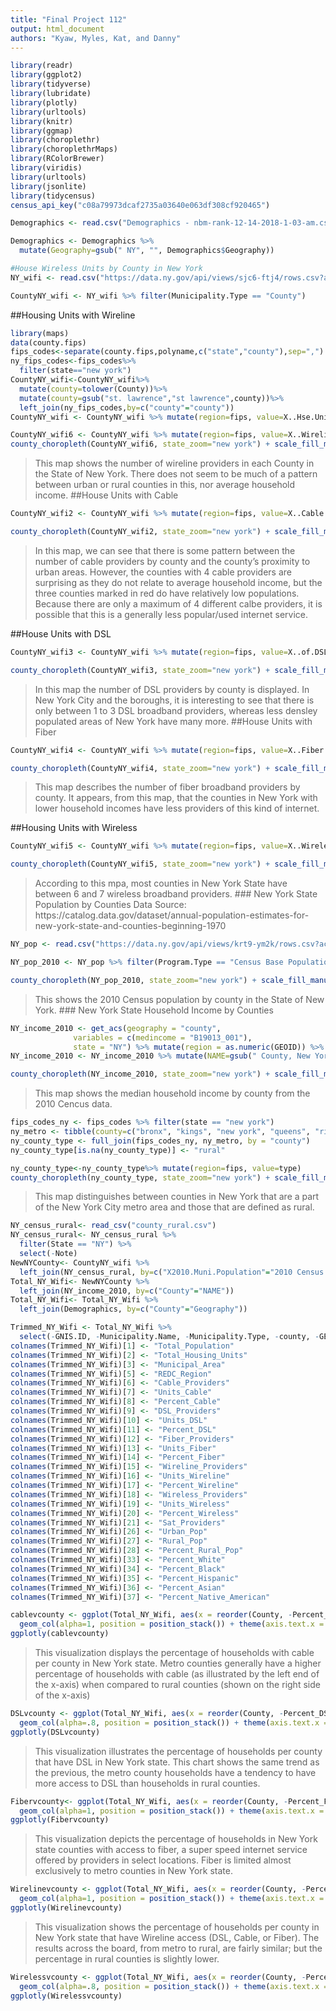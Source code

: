 ```yaml
---
title: "Final Project 112"
output: html_document
authors: "Kyaw, Myles, Kat, and Danny"
---
```

```r
library(readr)
library(ggplot2)
library(tidyverse)
library(lubridate)
library(plotly)
library(urltools)
library(knitr)
library(ggmap)
library(choroplethr)
library(choroplethrMaps)
library(RColorBrewer)
library(viridis)
library(urltools)
library(jsonlite)
library(tidycensus)
census_api_key("c08a79973dcaf2735a03640e063df308cf920465")
```
```r
Demographics <- read.csv("Demographics - nbm-rank-12-14-2018-1-03-am.csv")
```

```r
Demographics <- Demographics %>% 
  mutate(Geography=gsub(" NY", "", Demographics$Geography))
```

```r
#House Wireless Units by County in New York
NY_wifi <- read.csv("https://data.ny.gov/api/views/sjc6-ftj4/rows.csv?accessType=DOWNLOAD")
```


```r
CountyNY_wifi <- NY_wifi %>% filter(Municipality.Type == "County")
```

##Housing Units with Wireline  
```r
library(maps)
data(county.fips)
fips_codes<-separate(county.fips,polyname,c("state","county"),sep=",")
ny_fips_codes<-fips_codes%>%
  filter(state=="new york")
CountyNY_wifi<-CountyNY_wifi%>%
  mutate(county=tolower(County))%>%
  mutate(county=gsub("st. lawrence","st lawrence",county))%>%
  left_join(ny_fips_codes,by=c("county"="county"))
CountyNY_wifi <- CountyNY_wifi %>% mutate(region=fips, value=X..Hse.Units.Wireline.1)
```

```r
CountyNY_wifi6 <- CountyNY_wifi %>% mutate(region=fips, value=X..Wireline.Providers)
county_choropleth(CountyNY_wifi6, state_zoom="new york") + scale_fill_manual(values = rev(brewer.pal(6,"RdBu"))) + ggtitle("Number of Wireline Providers in each County in the State of New York")
```

>This map shows the number of wireline providers in each County in the State of New York. There does not seem to be much of a pattern between urban or rural counties in this, nor average household income.
##House Units with Cable

```r
CountyNY_wifi2 <- CountyNY_wifi %>% mutate(region=fips, value=X..Cable.Providers)
```

```r
county_choropleth(CountyNY_wifi2, state_zoom="new york") + scale_fill_manual(values = rev(brewer.pal(4,"RdBu"))) + ggtitle("Number of Cable Providers by County")
```

>In this map, we can see that there is some pattern between the number of cable providers by county and the county's proximity to urban areas. However, the counties with 4 cable providers are surprising as they do not relate to average household income, but the three counties marked in red do have relatively low populations. Because there are only a maximum of 4 different calbe providers, it is possible that this is a generally less popular/used internet service.

##House Units with DSL

```r
CountyNY_wifi3 <- CountyNY_wifi %>% mutate(region=fips, value=X..of.DSL.Providers)
```

```r
county_choropleth(CountyNY_wifi3, state_zoom="new york") + scale_fill_manual(values = rev(brewer.pal(5,"RdBu"))) + ggtitle("Number of DSL Broadband Providers by County")
```

>In this map the number of DSL providers by county is displayed. In New York City and the boroughs, it is interesting to see that there is only between 1 to 3 DSL broadband providers, whereas less densley populated areas of New York have many more.
##House Units with Fiber

```r
CountyNY_wifi4 <- CountyNY_wifi %>% mutate(region=fips, value=X..Fiber.Providers)
```

```r
county_choropleth(CountyNY_wifi4, state_zoom="new york") + scale_fill_manual(values = rev(brewer.pal(6,"RdBu"))) + ggtitle("Number of Fiber Broadband Providers by County")
```

>This map describes the number of fiber broadband providers by county. It appears, from this map, that the counties in New York with lower household incomes have less providers of this kind of internet.

##Housing Units with Wireless

```r
CountyNY_wifi5 <- CountyNY_wifi %>% mutate(region=fips, value=X..Wireless.Providers)
```

```r
county_choropleth(CountyNY_wifi5, state_zoom="new york") + scale_fill_manual(values = rev(brewer.pal(5,"RdBu"))) + ggtitle("Number of Wireless Broadband Providers by County")
```

>According to this mpa, most counties in New York State have between 6 and 7 wireless broadband providers.
### New York State Population by Counties
Data Source: https://catalog.data.gov/dataset/annual-population-estimates-for-new-york-state-and-counties-beginning-1970

```r
NY_pop <- read.csv("https://data.ny.gov/api/views/krt9-ym2k/rows.csv?accessType=DOWNLOAD")
```

```r
NY_pop_2010 <- NY_pop %>% filter(Program.Type == "Census Base Population") %>% filter(Year == 2010)  %>% filter(FIPS.Code != 36000) %>% mutate(region = FIPS.Code) %>% mutate(value = Population)
```

```r
county_choropleth(NY_pop_2010, state_zoom="new york") + scale_fill_manual(values = rev(brewer.pal(7,"RdBu"))) + ggtitle("2010 Census Population By County") 
```

>This shows the 2010 Census population by county in the State of New York.
### New York State Household Income by Counties

```r
NY_income_2010 <- get_acs(geography = "county", 
              variables = c(medincome = "B19013_001"), 
              state = "NY") %>% mutate(region = as.numeric(GEOID)) %>% mutate(value = estimate) 
NY_income_2010 <- NY_income_2010 %>% mutate(NAME=gsub(" County, New York", "", NY_income_2010$NAME))
```

```r
county_choropleth(NY_income_2010, state_zoom="new york") + scale_fill_manual(values = rev(brewer.pal(7,"RdBu"))) + ggtitle("2010 Median Household Income By County")
```

>This map shows the median household income by county from the 2010 Cencus data.

```r
fips_codes_ny <- fips_codes %>% filter(state == "new york")
ny_metro <- tibble(county=c("bronx", "kings", "new york", "queens", "richmond", "nassau", "putnam", "rockland", "suffolk", "westchester"), type=c("metro","metro","metro","metro","metro","metro","metro","metro","metro","metro"))
ny_county_type <- full_join(fips_codes_ny, ny_metro, by = "county")
ny_county_type[is.na(ny_county_type)] <- "rural"
```  

```r
ny_county_type<-ny_county_type%>% mutate(region=fips, value=type)
county_choropleth(ny_county_type, state_zoom="new york") + scale_fill_manual(values = rev(brewer.pal(3,"RdBu"))) + ggtitle("Urban vs. Rural New York Metro Counties")
```




>This map distinguishes between counties in New York that are a part of the New York City metro area and those that are defined as rural.

```r
NY_census_rural<- read_csv("county_rural.csv")
NY_census_rural<- NY_census_rural %>%
  filter(State == "NY") %>%
  select(-Note)
NewNYCounty<- CountyNY_wifi %>% 
  left_join(NY_census_rural, by=c("X2010.Muni.Population"="2010 Census Total Population"))
Total_NY_Wifi<- NewNYCounty %>%
  left_join(NY_income_2010, by=c("County"="NAME"))
Total_NY_Wifi<- Total_NY_Wifi %>%
  left_join(Demographics, by=c("County"="Geography"))
```

```r
Trimmed_NY_Wifi <- Total_NY_Wifi %>%
  select(-GNIS.ID, -Municipality.Name, -Municipality.Type, -county, -GEOID, -`2015 Geography Name`, -state, -`2015 GEOID`, -variable) 
colnames(Trimmed_NY_Wifi)[1] <- "Total_Population"
colnames(Trimmed_NY_Wifi)[2] <- "Total_Housing_Units"
colnames(Trimmed_NY_Wifi)[3] <- "Municipal_Area"
colnames(Trimmed_NY_Wifi)[5] <- "REDC_Region"
colnames(Trimmed_NY_Wifi)[6] <- "Cable_Providers"
colnames(Trimmed_NY_Wifi)[7] <- "Units_Cable"
colnames(Trimmed_NY_Wifi)[8] <- "Percent_Cable"
colnames(Trimmed_NY_Wifi)[9] <- "DSL_Providers"
colnames(Trimmed_NY_Wifi)[10] <- "Units_DSL"
colnames(Trimmed_NY_Wifi)[11] <- "Percent_DSL"
colnames(Trimmed_NY_Wifi)[12] <- "Fiber_Providers"
colnames(Trimmed_NY_Wifi)[13] <- "Units_Fiber"
colnames(Trimmed_NY_Wifi)[14] <- "Percent_Fiber"
colnames(Trimmed_NY_Wifi)[15] <- "Wireline_Providers"
colnames(Trimmed_NY_Wifi)[16] <- "Units_Wireline"
colnames(Trimmed_NY_Wifi)[17] <- "Percent_Wireline"
colnames(Trimmed_NY_Wifi)[18] <- "Wireless_Providers"
colnames(Trimmed_NY_Wifi)[19] <- "Units_Wireless"
colnames(Trimmed_NY_Wifi)[20] <- "Percent_Wireless"
colnames(Trimmed_NY_Wifi)[21] <- "Sat_Providers"
colnames(Trimmed_NY_Wifi)[26] <- "Urban_Pop"
colnames(Trimmed_NY_Wifi)[27] <- "Rural_Pop"
colnames(Trimmed_NY_Wifi)[28] <- "Percent_Rural_Pop"
colnames(Trimmed_NY_Wifi)[33] <- "Percent_White"
colnames(Trimmed_NY_Wifi)[34] <- "Percent_Black"
colnames(Trimmed_NY_Wifi)[35] <- "Percent_Hispanic"
colnames(Trimmed_NY_Wifi)[36] <- "Percent_Asian"
colnames(Trimmed_NY_Wifi)[37] <- "Percent_Native_American"

```

```r
cablevcounty <- ggplot(Total_NY_Wifi, aes(x = reorder(County, -Percent_Cable), y=Percent_Cable, fill=Percent_Rural_Pop)) +
  geom_col(alpha=1, position = position_stack()) + theme(axis.text.x = element_text(angle = 65, hjust = 1)) + labs(title= "% of Households With Cable vs. County Name", x="County Name (NY)", y="% of Households With Cable")
ggplotly(cablevcounty)
```


>This visualization displays the percentage of households with cable per county in New York state. Metro counties generally have a higher percentage of households with cable (as illustrated by the left end of the x-axis) when compared to rural counties (shown on the right side of the x-axis)

```r
DSLvcounty <- ggplot(Total_NY_Wifi, aes(x = reorder(County, -Percent_DSL), y=Percent_DSL, fill=Percent_Rural_Pop)) +
  geom_col(alpha=.8, position = position_stack()) + theme(axis.text.x = element_text(angle = 65, hjust = 1)) + labs(title= "% of Households With DSL vs. County Name", x="County Name (NY)", y="% of Households With DSL")
ggplotly(DSLvcounty)
```

>This visualization illustrates the percentage of households per county that have DSL in New York state. This chart shows the same trend as the previous, the metro county households have a tendency to have more access to DSL than households in rural counties.

```r
Fibervcounty<- ggplot(Total_NY_Wifi, aes(x = reorder(County, -Percent_Fiber), y=Percent_Fiber, fill=Percent_Rural_Pop)) +
  geom_col(alpha=1, position = position_stack()) + theme(axis.text.x = element_text(angle = 65, hjust = 1)) + labs(title= "% of Households With Fiber vs. County Name", x="County Name (NY)", y="% of Households With Fiber")
ggplotly(Fibervcounty)
```

>This visualization depicts the percentage of households in New York state counties with access to fiber, a super speed internet service offered by providers in select locations. Fiber is limited almost exclusively to metro counties in New York state.

```r
Wirelinevcounty <- ggplot(Total_NY_Wifi, aes(x = reorder(County, -Percent_Wireline), y=Percent_Wireline, fill=Percent_Rural_Pop)) +
  geom_col(alpha=1, position = position_stack()) + theme(axis.text.x = element_text(angle = 65, hjust = 1)) + labs(title= "% of Households With Wireline vs. County Name", x="County Name (NY)", y="% of Households With Wireline")
ggplotly(Wirelinevcounty)
```

>This visualization shows the percentage of households per county in New York state that have Wireline access (DSL, Cable, or Fiber). The results across the board, from metro to rural, are fairly similar; but the percentage in rural counties is slightly lower.
 

```r
Wirelessvcounty <- ggplot(Total_NY_Wifi, aes(x = reorder(County, -Percent_Wireless), y=Percent_Wireless, fill=Percent_Rural_Pop)) +
  geom_col(alpha=.8, position = position_stack()) + theme(axis.text.x = element_text(angle = 65, hjust = 1)) + labs(title= "% of Households With Wireless vs. County Name", x="County Name (NY)", y="% of Households With Wireless")
ggplotly(Wirelessvcounty)
```
